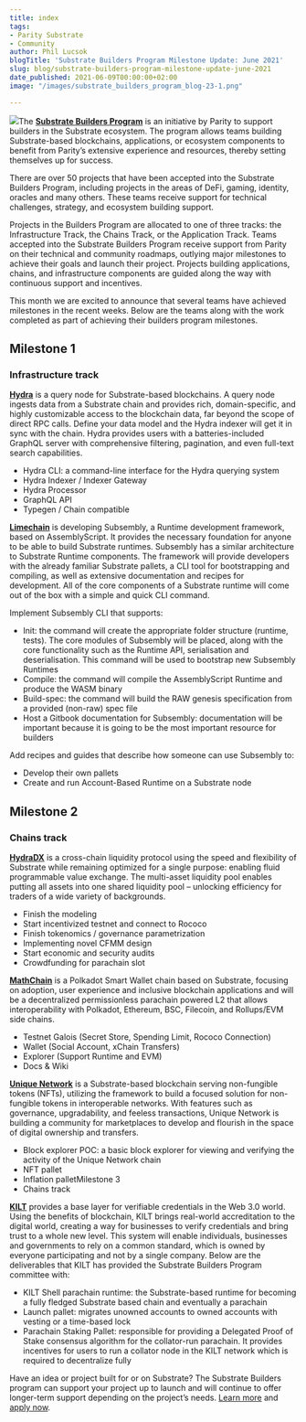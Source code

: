 ```yaml
---
title: index
tags:
- Parity Substrate
- Community
author: Phil Lucsok
blogTitle: 'Substrate Builders Program Milestone Update: June 2021'
slug: blog/substrate-builders-program-milestone-update-june-2021
date_published: 2021-06-09T00:00:00+02:00
image: "/images/substrate_builders_program_blog-23-1.png"

---
```

![](/images/substrate_builders_program_blog-23.png)The [**Substrate Builders Program**](https://www.substrate.io/builders-program/) is an initiative by Parity to support builders in the Substrate ecosystem. The program allows teams building Substrate-based blockchains, applications, or ecosystem components to benefit from Parity’s extensive experience and resources, thereby setting themselves up for success.

There are over 50 projects that have been accepted into the Substrate Builders Program, including projects in the areas of DeFi, gaming, identity, oracles and many others. These teams receive support for technical challenges, strategy, and ecosystem building support.

Projects in the Builders Program are allocated to one of three tracks: the Infrastructure Track, the Chains Track, or the Application Track. Teams accepted into the Substrate Builders Program receive support from Parity on their technical and community roadmaps, outlying major milestones to achieve their goals and launch their project. Projects building applications, chains, and infrastructure components are guided along the way with continuous support and incentives.

This month we are excited to announce that several teams have achieved milestones in the recent weeks. Below are the teams along with the work completed as part of achieving their builders program milestones.

## Milestone 1

### Infrastructure track

[**Hydra**](https://www.joystream.org/hydra/) is a query node for Substrate-based blockchains. A query node ingests data from a Substrate chain and provides rich, domain-specific, and highly customizable access to the blockchain data, far beyond the scope of direct RPC calls. Define your data model and the Hydra indexer will get it in sync with the chain. Hydra provides users with a batteries-included GraphQL server with comprehensive filtering, pagination, and even full-text search capabilities.

* Hydra CLI: a command-line interface for the Hydra querying system
* Hydra Indexer / Indexer Gateway
* Hydra Processor
* GraphQL API
* Typegen / Chain compatible

[**Limechain**](https://limechain.tech/blog/limechain-develops-subsembly-a-substrate-alternative-supported-by-web3-foundation-grants/) is developing Subsembly, a Runtime development framework, based on AssemblyScript. It provides the necessary foundation for anyone to be able to build Substrate runtimes. Subsembly has a similar architecture to Substrate Runtime components. The framework will provide developers with the already familiar Substrate pallets, a CLI tool for bootstrapping and compiling, as well as extensive documentation and recipes for development. All of the core components of a Substrate runtime will come out of the box with a simple and quick CLI command.

Implement Subsembly CLI that supports:

* Init: the command will create the appropriate folder structure (runtime, tests). The core modules of Subsembly will be placed, along with the core functionality such as the Runtime API, serialisation and deserialisation. This command will be used to bootstrap new Subsembly Runtimes
* Compile: the command will compile the AssemblyScript Runtime and produce the WASM binary
* Build-spec: the command will build the RAW genesis specification from a provided (non-raw) spec file
* Host a Gitbook documentation for Subsembly: documentation will be important because it is going to be the most important resource for builders

Add recipes and guides that describe how someone can use Subsembly to:

* Develop their own pallets
* Create and run Account-Based Runtime on a Substrate node

## Milestone 2

### Chains track

[**HydraDX**](https://hydradx.io/) is a cross-chain liquidity protocol using the speed and flexibility of Substrate while remaining optimized for a single purpose: enabling fluid programmable value exchange. The multi-asset liquidity pool enables putting all assets into one shared liquidity pool – unlocking efficiency for traders of a wide variety of backgrounds.

* Finish the modeling
* Start incentivized testnet and connect to Rococo
* Finish tokenomics / governance parametrization
* Implementing novel CFMM design
* Start economic and security audits
* Crowdfunding for parachain slot

[**MathChain**](https://mathchain.org/en/) is a Polkadot Smart Wallet chain based on Substrate, focusing on adoption, user experience and inclusive blockchain applications and will be a decentralized permissionless parachain powered L2 that allows interoperability with Polkadot, Ethereum, BSC, Filecoin, and Rollups/EVM side chains.

* Testnet Galois (Secret Store, Spending Limit, Rococo Connection)
* Wallet (Social Account, xChain Transfers)
* Explorer (Support Runtime and EVM)
* Docs & Wiki

[**Unique Network**](https://unique.network/) is a Substrate-based blockchain serving non-fungible tokens (NFTs), utilizing the framework to build a focused solution for non-fungible tokens in interoperable networks. With features such as governance, upgradability, and feeless transactions, Unique Network is building a community for marketplaces to develop and flourish in the space of digital ownership and transfers.

* Block explorer POC: a basic block explorer for viewing and verifying the activity of the Unique Network chain
* NFT pallet
* Inflation palletMilestone 3
* Chains track

[**KILT**](https://www.kilt.io/) provides a base layer for verifiable credentials in the Web 3.0 world. Using the benefits of blockchain, KILT brings real-world accreditation to the digital world, creating a way for businesses to verify credentials and bring trust to a whole new level. This system will enable individuals, businesses and governments to rely on a common standard, which is owned by everyone participating and not by a single company. Below are the deliverables that KILT has provided the Substrate Builders Program committee with:

* KILT Shell parachain runtime: the Substrate-based runtime for becoming a fully fledged Substrate based chain and eventually a parachain
* Launch pallet: migrates unowned accounts to owned accounts with vesting or a time-based lock
* Parachain Staking Pallet: responsible for providing a Delegated Proof of Stake consensus algorithm for the collator-run parachain. It provides incentives for users to run a collator node in the KILT network which is required to decentralize fully

Have an idea or project built for or on Substrate? The Substrate Builders program can support your project up to launch and will continue to offer longer-term support depending on the project’s needs. [Learn more](https://www.substrate.io/builders-program/) and [apply now](https://docs.google.com/forms/d/e/1FAIpQLSfEYJE3X0RQs3Kucqthe4D8zyUcV1yEvyIw98L2X9_78b4BVA/viewform).